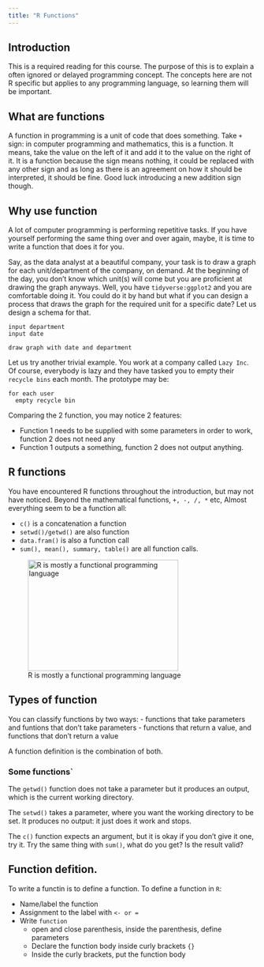 ```yaml
---
title: "R Functions"
---
```


## Introduction

This is a required reading for this course. The purpose of this is to explain a often ignored or delayed programming concept. The concepts here are not R specific but applies to any programming language, so learning them will be important.

## What are functions

A function in programming is a unit of code that does something. Take `+` sign: in computer programming and mathematics, this is a function. It means, take the value on the left of it and add it to the value on the right of it. It is a function because the sign means nothing, it could be replaced with any other sign and as long as there is an agreement on how it should be interpreted, it should be fine. Good luck introducing a new addition sign though.

## Why use function

A lot of computer programming is performing repetitive tasks. If you have yourself performing the same thing over and over again, maybe, it is time to write a function that does it for you.

Say, as the data analyst at a beautiful company, your task is to draw a graph for each unit/department of the company, on demand. At the beginning of the day, you don't know which unit(s) will come but you are proficient at drawing the graph anyways. Well, you have `tidyverse:ggplot2` and you are comfortable doing it. You could do it by hand but what if you can design a process that draws the graph for the required unit for a specific date? Let us design a schema for that.

```         
input department
input date

draw graph with date and department
```

Let us try another trivial example. You work at a company called `Lazy Inc`. Of course, everybody is lazy and they have tasked you to empty their `recycle bins` each month. The prototype may be:

```         
for each user
  empty recycle bin
```

Comparing the 2 function, you may notice 2 features:

-   Function 1 needs to be supplied with some parameters in order to work, function 2 does not need any
-   Function 1 outputs a something, function 2 does not output anything.

## R functions

You have encountered R functions throughout the introduction, but may not have noticed. Beyond the mathematical functions, `+, -, /, *` etc, Almost everything seem to be a function all:

  - `c()` is a concatenation a function
  - `setwd()/getwd()` are also function
  - `data.fram()` is also a function call
  - `sum(), mean(), summary, table()` are all function calls.
  
![R is mostly a functional programming language](r-function.png){fig-alt="R is mostly a functional programming language" width="305" height="225"}

## Types of function

You can classify functions by two ways:
  - functions that take parameters and funtions that don't take parameters
  - functions that return a value, and functions that don't return a value
  
A function definition is the combination of both.

### Some functions`

The `getwd()` function does not take a parameter but it produces an output, which is the current working directory.

The `setwd()` takes a parameter, where you want the working directory to be set. It produces no output: it just does it work and stops.

The `c()` function expects an argument, but it is okay if you don't give it one, try it. Try the same thing with `sum()`, what do you get? Is the result valid?

## Function defition.

To write a functin is to define a function. To define a function in `R`:

  - Name/label the function
  - Assignment to the label with `<- or =`
  - Write `function`
      - open and close parenthesis, inside the parenthesis, define parameters
    - Declare the function body inside curly brackets `{}`
    - Inside the curly brackets, put the function body

